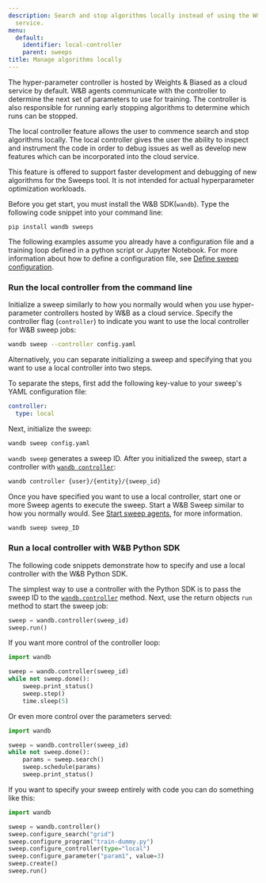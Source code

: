 ```yaml
---
description: Search and stop algorithms locally instead of using the W&B cloud-hosted
  service.
menu:
  default:
    identifier: local-controller
    parent: sweeps
title: Manage algorithms locally
---
```


The hyper-parameter controller is hosted by Weights & Biased as a cloud service by default. W&B agents communicate with the controller to determine the next set of parameters to use for training. The controller is also responsible for running early stopping algorithms to determine which runs can be stopped.

The local controller feature allows the user to commence search and stop algorithms locally. The local controller gives the user the ability to inspect and instrument the code in order to debug issues as well as develop new features which can be incorporated into the cloud service.

<Warning>
This feature is offered to support faster development and debugging of new algorithms for the Sweeps tool. It is not intended for actual hyperparameter optimization workloads.
</Warning>

Before you get start, you must install the W&B SDK(`wandb`). Type the following code snippet into your command line:

```
pip install wandb sweeps 
```

The following examples assume you already have a configuration file and a training loop defined in a python script or Jupyter Notebook. For more information about how to define a configuration file, see [Define sweep configuration](/guides/models/sweeps/define-sweep-configuration/).

### Run the local controller from the command line

Initialize a sweep similarly to how you normally would when you use hyper-parameter controllers hosted by W&B as a cloud service. Specify the controller flag (`controller`) to indicate you want to use the local controller for W&B sweep jobs:

```bash
wandb sweep --controller config.yaml
```

Alternatively, you can separate initializing a sweep and specifying that you want to use a local controller into two steps.

To separate the steps, first add the following key-value to your sweep's YAML configuration file:

```yaml
controller:
  type: local
```

Next, initialize the sweep:

```bash
wandb sweep config.yaml
```

`wandb sweep` generates a sweep ID. After you initialized the sweep, start a controller with [`wandb controller`](/ref/python/functions/controller):

```bash
wandb controller {user}/{entity}/{sweep_id}
```

Once you have specified you want to use a local controller, start one or more Sweep agents to execute the sweep. Start a W&B Sweep similar to how you normally would. See [Start sweep agents](/guides/models/sweeps/start-sweep-agents), for more information.

```bash
wandb sweep sweep_ID
```

### Run a local controller with W&B Python SDK

The following code snippets demonstrate how to specify and use a local controller with the W&B Python SDK.

The simplest way to use a controller with the Python SDK is to pass the sweep ID to the [`wandb.controller`](/ref/python/functions/controller) method. Next, use the return objects `run` method to start the sweep job:

```python
sweep = wandb.controller(sweep_id)
sweep.run()
```

If you want more control of the controller loop:

```python
import wandb

sweep = wandb.controller(sweep_id)
while not sweep.done():
    sweep.print_status()
    sweep.step()
    time.sleep(5)
```

Or even more control over the parameters served:

```python
import wandb

sweep = wandb.controller(sweep_id)
while not sweep.done():
    params = sweep.search()
    sweep.schedule(params)
    sweep.print_status()
```

If you want to specify your sweep entirely with code you can do something like this:

```python
import wandb

sweep = wandb.controller()
sweep.configure_search("grid")
sweep.configure_program("train-dummy.py")
sweep.configure_controller(type="local")
sweep.configure_parameter("param1", value=3)
sweep.create()
sweep.run()
```